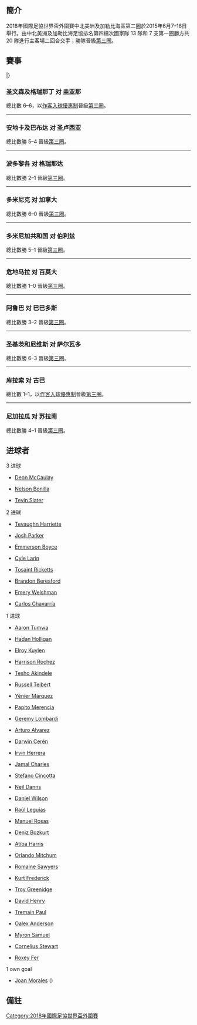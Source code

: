 {{noteTA
|G1=足球
}}
{{Main|2018年國際足協世界盃外圍賽 (中北美洲及加勒比海區)}}

== 簡介 ==
2018年國際足協世界盃外圍賽中北美洲及加勒比海區第二圈於2015年6月7–16日舉行。由中北美洲及加勒比海足協排名第四檔次國家隊 13 隊和 7 支第一圈勝方共 20 隊進行主客場二回合交手；勝隊晉級[[2018年國際足協世界盃外圍賽_–_中北美洲及加勒比海區第三圈|第三圈]]。

== 賽事 ==
<onlyinclude>{{TwoLeg start}}
{{TwoLegResult|{{fb-rt|PUR}}||1–2|'''{{fb|GRN}}'''||[[2018年國際足協世界盃外圍賽_–_中北美洲及加勒比海區第二圈#Puerto_Rico_v_Grenada|1–0]]|[[2018年國際足協世界盃外圍賽_–_中北美洲及加勒比海區第二圈#Grenada_v_Puerto_Rico|0–2]]}}
{{TwoLegResult|'''{{fb-rt|VIN}}'''||6–6{{agr}}|{{fb|GUY}}||[[2018年國際足協世界盃外圍賽_–_中北美洲及加勒比海區第二圈#St._Vincent_/_Grenadines__v_Guyana|2–2]]|[[2018年國際足協世界盃外圍賽_–_中北美洲及加勒比海區第二圈#Guyana_v_St._Vincent_/_Grenadines|4–4]]}}
{{TwoLegResult|'''{{fb-rt|ATG}}'''||5–4|{{fb|LCA}}||[[2018年國際足協世界盃外圍賽_–_中北美洲及加勒比海區第二圈#Antigua_and_Barbuda_v_St._Lucia|1–3]]|[[2018年國際足協世界盃外圍賽_–_中北美洲及加勒比海區第二圈#St._Lucia_v_Antigua_and_Barbuda|4–1]]}}
{{TwoLegResult|'''{{fb-rt|NCA}}'''||4–1|{{fb|SUR}}||[[2018年國際足協世界盃外圍賽_–_中北美洲及加勒比海區第二圈#Nicaragua_v_Suriname|1–0]]|[[2018年國際足協世界盃外圍賽_–_中北美洲及加勒比海區第二圈#Suriname_v_Nicaragua|3–1]]}}
{{TwoLegResult|{{fb-rt|SKN}}||3–6|'''{{fb|SLV}}'''||[[2018年國際足協世界盃外圍賽_–_中北美洲及加勒比海區第二圈#St._Kitts_&_Nevis_v_El_Salvador|2–2]]|[[2018年國際足協世界盃外圍賽_–_中北美洲及加勒比海區第二圈#El_Salvador_v_St._Kitts_&_Nevis|1–4]]}}
{{TwoLegResult|{{fb-rt|DMA}}||0–6{{refn|主客場先後順序對調，和抽籤結果不同。|group="note"|name="order"}}|'''{{fb|CAN}}'''||[[2018年國際足協世界盃外圍賽_–_中北美洲及加勒比海區第二圈#Dominica_v_Canada|0–2]]|[[2018年國際足協世界盃外圍賽_–_中北美洲及加勒比海區第二圈#Canada_v_Dominica|0–4]]}}
{{TwoLegResult|'''{{fb-rt|ARU}}'''||3–2|{{fb|BRB}}||[[2018年國際足協世界盃外圍賽_–_中北美洲及加勒比海區第二圈#Aruba_v_Barbados|0–2]]|[[2018年國際足協世界盃外圍賽_–_中北美洲及加勒比海區第二圈#Barbados_v_Aruba|3–0]]}}
{{TwoLegResult|'''{{fb-rt|GUA}}'''||1–0|{{fb|BER}}||[[2018年國際足協世界盃外圍賽_–_中北美洲及加勒比海區第二圈#Guatemala_v_Bermuda|0–0]]|[[2018年國際足協世界盃外圍賽_–_中北美洲及加勒比海區第二圈#Bermuda_v_Guatemala|1–0]]}}
{{TwoLegResult|{{fb-rt|DOM}}||1–5|'''{{fb|BLZ|1981}}'''||[[2018年國際足協世界盃外圍賽_–_中北美洲及加勒比海區第二圈#Dominican_Republic_v_Belize|1–2]]|[[2018年國際足協世界盃外圍賽_–_中北美洲及加勒比海區第二圈#Belize_v_Dominican_Republic|0–3]]}}
{{TwoLegResult|'''{{fb-rt|CUW}}'''||1–1{{agr}}|{{fb|CUB}}||[[2018年國際足協世界盃外圍賽_–_中北美洲及加勒比海區第二圈#Curacao_v_Cuba|0–0]]|[[2018年國際足協世界盃外圍賽_–_中北美洲及加勒比海區第二圈#Cuba_v_Curacao|1–1]]}}
|}</onlyinclude>

=== 圣文森及格瑞那丁 对 圭亚那 ===
<div id="Saint Vincent and the Grenadines v Guyana"></div>{{Football box
|date={{Start date|2015|6|10|df=y}}
|time=15:30 [[UTC−04:00|UTC−4]]
|team1={{nowrap|{{fb-rt|VIN}}}}
|score=2–2
|report=[http://www.fifa.com/worldcup/matches/round=274831/match=300310115/report.html 報告 (FIFA)]<br />[https://web.archive.org/web/20150925132437/http://www.concacaf.com/category/world-cup-qualifying-men/game-detail/232597 報告 (CONCACAF)]
|team2={{fb|GUY}}
|goals1=[[Cornelius_Stewart|Stewart]] {{goal|51}}<br />[[Tevin_Slater|Slater]] {{goal|84}}
|goals2=[[Brandon_Beresford|Beresford]] {{goal|27}}<br />[[Daniel_Wilson_(footballer,_born_1993)|Wilson]] {{goal|77}}
|stadium=[[Arnos_Vale_Stadium|Arnos Vale Stadium]], [[Kingstown|Kingstown]]
|attendance=2,500
|referee=[[Wilson_Da_Costa|Wilson Da Costa]] ({{nfa|BAH}})
}}
<div id="Guyana v Saint Vincent and the Grenadines"></div>{{Football box
|date={{Start date|2015|6|14|df=y}}
|time=19:00 [[UTC−04:00|UTC−4]]
|team1={{fb-rt|GUY}}
|score=4–4
|report=[http://www.fifa.com/worldcup/matches/round=274831/match=300310123/report.html 報告 (FIFA)]<br />[https://web.archive.org/web/20150421020801/http://www.concacaf.com/category/world-cup-qualifying-men/game-detail/225887 報告 (CONCACAF)]
|team2={{nowrap|{{fb|VIN}}}}
|goals1=[[Emery_Welshman|Welshman]] {{goal|40||77}}<br />[[Brandon_Beresford|Beresford]] {{goal|50|pen.}}<br />[[Neil_Danns|Danns]] {{goal|87}}
|goals2=[[Myron_Samuel|Samuel]] {{goal|16}}<br />[[Tevin_Slater|Slater]] {{goal|41||58}}<br />[[Oalex_Anderson|Anderson]] {{goal|67}}
|stadium=[[Providence_Stadium|Providence Stadium]], [[Providence,_Guyana|Providence]]
|attendance=5,000
|referee=[[Valdin_Legister|Valdin Legister]] ({{nfa|JAM}})
}}
總比數 6–6，'''{{fb|SVG}}'''以[[作客入球優惠制|作客入球優惠制]]晉級[[2018年國際足協世界盃外圍賽_–_中北美洲及加勒比海區第三圈|第三圈]]。
----

=== 安地卡及巴布达 对 圣卢西亚 ===
<div id="Antigua and Barbuda v Saint Lucia"></div>{{Football box
|date={{Start date|2015|6|10|df=y}}
|time=19:00 [[UTC−04:00|UTC−4]]
|team1={{fb-rt|ATG}}
|score=1–3
|report=[http://www.fifa.com/worldcup/matches/round=274831/match=300310118/report.html 報告 (FIFA)]<br />[https://web.archive.org/web/20150421022309/http://www.concacaf.com/category/world-cup-qualifying-men/game-detail/225888 報告 (CONCACAF)]
|team2={{fb|LCA}}
|goals1=[[Tevaughn_Harriette|Harriette]] {{goal|21}}
|goals2=[[Tremain_Paul|Paul]] {{goal|26}}<br />[[David_Henry_(footballer,_born_1993)|Henry]] {{goal|61}}<br />[[Troy_Greenidge|Greenidge]] {{goal|90+1}}
|stadium=[[Sir_Vivian_Richards_Stadium|Sir Vivian Richards Stadium]], [[Antigua|North Sound]]
|attendance=1,800
|referee=[[Kimbett_Ward|Kimbett Ward]] ({{nfa|SKN}})
}}
<div id="Saint Lucia v Antigua and Barbuda"></div>{{Football box
|date={{Start date|2015|6|14|df=y}}
|time=19:00 [[UTC−04:00|UTC−4]]
|team1={{fb-rt|LCA}}
|score=1–4
|report=[http://www.fifa.com/worldcup/matches/round=274831/match=300310125/report.html 報告 (FIFA)]<br />[https://web.archive.org/web/20150421022307/http://www.concacaf.com/category/world-cup-qualifying-men/game-detail/232598 報告 (CONCACAF)]
|team2={{fb|ATG}}
|goals1=[[Kurt_Frederick|Frederick]] {{goal|81|pen.}}
|goals2=[[Josh_Parker|Parker]] {{goal|72||90+3}}<br />[[Tevaughn_Harriette|Harriette]] {{goal|85}}<br />[[Aaron_Tumwa|Tumwa]] {{goal|90+5}}
|stadium=[[Sir_Vivian_Richards_Stadium|Sir Vivian Richards Stadium]], [[Antigua|North Sound]] ([[Antigua_and_Barbuda|Antigua and Barbuda]]){{refn|Both legs were played in Antigua and Barbuda due to the unavailability of a suitable home venue for Saint Lucia.<ref>{{cite web|url=http://www.stlucianewsonline.com/saint-lucia-set-for-fifa-world-cup-qualifiers/|title=Saint Lucia set for FIFA World Cup qualifiers|publisher=St. Lucia News Online|date=5 June 2015|accessdate=2015-11-15|archive-date=2016-04-13|archive-url=https://web.archive.org/web/20160413132738/http://www.stlucianewsonline.com/saint-lucia-set-for-fifa-world-cup-qualifiers/|dead-url=no}}</ref>|group="note"|name="LCA"}}
|attendance=700
|referee=[[David_Gantar|David Gantar]] ({{nfa|CAN}})
}}
'''{{fb|ATG}}'''總比數勝 5–4 晉級[[2018年國際足協世界盃外圍賽_–_中北美洲及加勒比海區第三圈|第三圈]]。
----

=== 波多黎各 对 格瑞那达 ===
<div id="Puerto Rico v Grenada"></div>{{Football box
|date={{Start date|2015|6|12|df=y}}
|time=20:00 [[UTC−04:00|UTC−4]]
|team1={{fb-rt|PUR}}
|score=1–0
|report=[http://www.fifa.com/worldcup/matches/round=274831/match=300310112/report.html 報告 (FIFA)]<br />[https://web.archive.org/web/20150924014056/http://www.concacaf.com/category/world-cup-qualifying-men/game-detail/225889 報告 (CONCACAF)]
|team2={{fb|GRN}}
|goals1=[[Deniz_Bozkurt|Bozkurt]] {{goal|16}}
|goals2=
|stadium=[[Juan_Ramón_Loubriel_Stadium|Juan Ramón Loubriel Stadium]], [[Bayamón,_Puerto_Rico|Bayamón]]
|attendance=6,890
|referee=[[Christopher_Reid_(referee)|Christopher Reid]] ({{nfa|BLZ}})
}}
<div id="Grenada v Puerto Rico"></div>{{Football box
|date={{Start date|2015|6|16|df=y}}
|time=15:30 [[UTC−04:00|UTC−4]]
|team1={{fb-rt|GRN}}
|score=2–0
|report=[http://www.fifa.com/worldcup/matches/round=274831/match=300310121/report.html 報告 (FIFA)]<br />[https://web.archive.org/web/20150421013734/http://www.concacaf.com/category/world-cup-qualifying-men/game-detail/232599 報告 (CONCACAF)]
|team2={{fb|PUR}}
|goals1=[[Joan_Morales|Morales]] {{goal|34|o.g.}}<br />[[Jamal_Charles_(footballer)|Ja. Charles]] {{goal|80}}
|goals2=
|stadium=[[National_Cricket_Stadium_(Grenada)|National Cricket Stadium]], [[St._George's,_Grenada|St. George's]]
|attendance=5,000
|referee=[[Adrian_Skeete|Adrian Skeete]] ({{nfa|BRB}})
}}
'''{{fb|GRN}}'''總比數勝 2–1 晉級[[2018年國際足協世界盃外圍賽_–_中北美洲及加勒比海區第三圈|第三圈]]。
----

=== 多米尼克 对 加拿大 ===
<div id="Dominica v Canada"></div>{{Football box
|date={{Start date|2015|6|11|df=y}}
|time=19:00 [[UTC−04:00|UTC−4]]
|team1={{fb-rt|DMA}}
|score=0–2
|report=[http://www.fifa.com/worldcup/matches/round=274831/match=300310114/report.html 報告 (FIFA)]<br />[https://web.archive.org/web/20150925132042/http://www.concacaf.com/category/world-cup-qualifying-men/game-detail/225890 報告 (CONCACAF)]
|team2={{fb|CAN}}
|goals1=
|goals2=[[Cyle_Larin|Larin]] {{goal|5}}<br />[[Russell_Teibert|Teibert]] {{goal|64|pen.}}
|stadium=[[Windsor_Park_(Dominica)|Windsor Park]], [[Roseau|Roseau]]
|attendance=5,084
|referee=[[Jeffrey_Solís|Jeffrey Solís]] ({{nfa|CRC}})
}}
<div id="Canada v Dominica"></div>{{Football box
|date={{Start date|2015|6|16|df=y}}
|time=19:37 [[UTC−04:00|UTC−4]]
|team1={{fb-rt|CAN}}
|score=4–0
|report=[http://www.fifa.com/worldcup/matches/round=274831/match=300310542/report.html 報告 (FIFA)]<br />[https://web.archive.org/web/20150925133335/http://www.concacaf.com/category/world-cup-qualifying-men/game-detail/232600 報告 (CONCACAF)]
|team2={{fb|DMA}}
|goals1=[[Tesho_Akindele|Akindele]] {{goal|4}}<br />[[Cyle_Larin|Larin]] {{goal|41}}<br />[[Tosaint_Ricketts|Ricketts]] {{goal|52||78}}
|goals2=
|stadium=[[BMO_Field|BMO Field]], [[多伦多|多伦多]]
|attendance=9,749
|referee=[[Gianni_Ascani|Gianni Ascani]] ({{nfa|TCA}})
}}
'''{{fb|CAN}}'''總比數勝 6–0 晉級[[2018年國際足協世界盃外圍賽_–_中北美洲及加勒比海區第三圈|第三圈]]。
----

=== 多米尼加共和国 对 伯利兹 ===
<div id="Dominican Republic v Belize"></div>{{Football box
|date={{Start date|2015|6|11|df=y}}
|time=16:00 [[UTC−04:00|UTC−4]]
|team1={{fb-rt|DOM}}
|score=1–2
|report=[http://www.fifa.com/worldcup/matches/round=274831/match=300310120/report.html 報告 (FIFA)]<br />[https://web.archive.org/web/20150925125129/http://www.concacaf.com/category/world-cup-qualifying-men/game-detail/225891 報告 (CONCACAF)]
|team2={{fb|BLZ|1981}}
|goals1=[[Geremy_Lombardi|Lombardi]] {{goal|71}}
|goals2=[[Deon_McCaulay|McCaulay]] {{goal|13||88}}
|stadium=[[Estadio_Olímpico_Félix_Sánchez|Estadio Olímpico Félix Sánchez]], [[Santo_Domingo|Santo Domingo]]
|attendance=1,500
|referee=[[Mario_Escobar_(referee)|Mario Escobar]] ({{nfa|Guatemala}})
}}
<div id="Belize v Dominican Republic"></div>{{Football box
|date={{Start date|2015|6|14|df=y}}
|time=16:00 [[UTC−06:00|UTC−6]]
|team1={{fb-rt|BLZ}}
|score=3–0
|report=[http://www.fifa.com/worldcup/matches/round=274831/match=300310540/report.html 報告 (FIFA)]<br />[https://web.archive.org/web/20150925133952/http://www.concacaf.com/category/world-cup-qualifying-men/game-detail/232601 報告 (CONCACAF)]
|team2={{fb|DOM}}
|goals1=[[Harrison_Róchez|Róchez]] {{goal|17}}<br />[[Elroy_Kuylen|Kuylen]] {{goal|38}}<br />[[Deon_McCaulay|McCaulay]] {{goal|77}}
|goals2=
|stadium=[[FFB_Stadium|FFB Stadium]], [[Belmopan|Belmopan]]
|attendance=1,634
|referee=[[Sherwin_Moore|Sherwin Moore]] ({{nfa|GUY}})
}}
'''{{fb|BLZ}}'''總比數勝 5–1 晉級[[2018年國際足協世界盃外圍賽_–_中北美洲及加勒比海區第三圈|第三圈]]。
----

=== 危地马拉 对 百莫大 ===
<div id="Guatemala v Bermuda"></div>{{Football box
|date={{Start date|2015|6|12|df=y}}
|time=20:06 [[UTC−06:00|UTC−6]]
|team1={{fb-rt|GUA}}
|score=0–0
|report=[http://www.fifa.com/worldcup/matches/round=274831/match=300310119/report.html 報告 (FIFA)]<br />[https://web.archive.org/web/20150925133647/http://www.concacaf.com/category/world-cup-qualifying-men/game-detail/225892 報告 (CONCACAF)]
|team2={{fb|BER}}
|goals1=
|goals2=
|stadium=[[Estadio_Mateo_Flores|Estadio Mateo Flores]], [[Guatemala_City|Guatemala City]]
|attendance=5,279
|referee=[[Yadel_Martínez|Yadel Martínez]] ({{nfa|CUB}})
}}
<div id="Bermuda v Guatemala"></div>{{Football box
|date={{Start date|2015|6|15|df=y}}
|time=19:30 [[UTC−03:00|UTC−3]]
|team1={{fb-rt|BER}}
|score=0–1
|report=[http://www.fifa.com/worldcup/matches/round=274831/match=300310539/report.html 報告 (FIFA)]<br />[https://web.archive.org/web/20150925123643/http://www.concacaf.com/category/world-cup-qualifying-men/game-detail/232602 報告 (CONCACAF)]
|team2={{fb|GUA}}
|goals1=
|goals2=[[Stefano_Cincotta|Cincotta]] {{goal|27}}
|stadium=[[Bermuda_National_Stadium|Bermuda National Stadium]], [[Devonshire_Parish|Devonshire]]
|attendance=3,747
|referee=[[Luis_Santander|Luis Santander]] ({{nfa|MEX}})
}}
'''{{fb|GUA}}'''總比數勝 1–0 晉級[[2018年國際足協世界盃外圍賽_–_中北美洲及加勒比海區第三圈|第三圈]]。
----

=== 阿鲁巴 对 巴巴多斯 ===
<div id="Aruba v Barbados"></div>{{Football box
|date={{Start date|2015|6|10|df=y}}
|time=20:00 [[UTC−04:00|UTC−4]]
|team1={{fb-rt|ARU}}
|score=0–2
|report=[http://www.fifa.com/worldcup/matches/round=274831/match=300310116/report.html 報告 (FIFA)]<br />[https://web.archive.org/web/20150925132755/http://www.concacaf.com/category/world-cup-qualifying-men/game-detail/225893 報告 (CONCACAF)]
|team2={{fb|BRB}}
|goals1=
|goals2=[[Emmerson_Boyce|Boyce]] {{goal|17||29}}
|stadium=[[Trinidad_Stadium|Trinidad Stadium]], [[Oranjestad,_Aruba|Oranjestad]]
|attendance=2,700
|referee=[[Edvin_Jurisevic|Edvin Jurisevic]] ({{nfa|USA}})
}}
<div id="Barbados v Aruba"></div>{{Football box
|date={{Start date|2015|6|14|df=y}}
|time=19:30 [[UTC−04:00|UTC−4]]
|team1={{fb-rt|BRB}}
|score=0–3<br />Awarded
|report=[http://www.fifa.com/worldcup/matches/round=274831/match=300310536/report.html 報告 (FIFA)]<br />[https://web.archive.org/web/20150925130749/http://www.concacaf.com/category/world-cup-qualifying-men/game-detail/232603 報告 (CONCACAF)]
|team2={{fb|ARU}}
|goals1=[[Hadan_Holligan|Holligan]] {{goal|79}}
|goals2=
|stadium=[[Usain_Bolt_Sports_Complex|Usain Bolt Sports Complex]], [[Cave_Hill,_Saint_Michael,_Barbados|Cave Hill]]
|attendance=2,300
|referee=[[Marlon_Mejía|Marlon Mejía]] ({{nfa|SLV}})
}}
'''{{fb|ARU}}'''總比數勝 3–2 晉級[[2018年國際足協世界盃外圍賽_–_中北美洲及加勒比海區第三圈|第三圈]]。
----

=== 圣基茨和尼维斯 对 萨尔瓦多 ===
<div id="Saint Kitts and Nevis v El Salvador"></div>{{Football box
|date={{Start date|2015|6|11|df=y}}
|time=20:00 [[UTC−04:00|UTC−4]]
|team1={{fb-rt|SKN}}
|score=2–2
|report=[http://www.fifa.com/worldcup/matches/round=274831/match=300310541/report.html 報告 (FIFA)]<br />[https://web.archive.org/web/20150925133207/http://www.concacaf.com/category/world-cup-qualifying-men/game-detail/225894 報告 (CONCACAF)]
|team2={{fb|SLV}}
|goals1=[[Orlando_Mitchum|Mitchum]] {{goal|68}}<br />[[Romaine_Sawyers|Sawyers]] {{goal|71}}
|goals2=[[Irvin_Herrera|Herrera]] {{goal|41}}<br />[[Nelson_Bonilla|Bonilla]] {{goal|87}}
|stadium=[[Warner_Park_Sporting_Complex|Warner Park]], [[Basseterre|Basseterre]]
|attendance=3,100
|referee=[[Mathieu_Bourdeau|Mathieu Bourdeau]] ({{nfa|CAN}})
}}
<div id="El Salvador v Saint Kitts and Nevis"></div>{{Football box
|date={{Start date|2015|6|16|df=y}}
|time=19:00 [[UTC−06:00|UTC−6]]
|team1={{fb-rt|SLV}}
|score=4–1
|report=[http://www.fifa.com/worldcup/matches/round=274831/match=300310124/report.html 報告 (FIFA)]<br />[https://web.archive.org/web/20150925131846/http://www.concacaf.com/category/world-cup-qualifying-men/game-detail/232604 報告 (CONCACAF)]
|team2={{fb|SKN}}
|goals1=[[Darwin_Cerén|Cerén]] {{goal|3}}<br />[[Nelson_Bonilla|Bonilla]] {{goal|52||80}}<br />[[Arturo_Álvarez_(footballer,_born_1985)|Alvarez]] {{goal|62}}
|goals2=[[Atiba_Harris|Harris]] {{goal|69}}
|stadium=[[Estadio_Cuscatlán|Estadio Cuscatlán]], [[San_Salvador|San Salvador]]
|attendance=9,830<ref>[http://el.soccerway.com/matches/2015/06/17/nc-america/wc-qualifying-concacaf/el-salvador/st-kitts-and-nevis/1998929/ "El Salvador 4–1 Saint Kitts and Nevis"] {{Wayback|url=http://el.soccerway.com/matches/2015/06/17/nc-america/wc-qualifying-concacaf/el-salvador/st-kitts-and-nevis/1998929/ |date=20150909213704 }}. Soccerway. 16 June 2015.</ref>
|referee=[[Óscar_Dávila|Óscar Dávila]] ({{nfa|NCA}})
}}
'''{{fb|SLV}}'''總比數勝 6–3 晉級[[2018年國際足協世界盃外圍賽_–_中北美洲及加勒比海區第三圈|第三圈]]。
----

=== 库拉索 对 古巴 ===
<div id="Curaçao v Cuba"></div>{{Football box
|date={{Start date|2015|6|10|df=y}}
|time=20:00 [[UTC−04:00|UTC−4]]
|team1={{fb-rt|CUW}}
|score=0–0
|report=[http://www.fifa.com/worldcup/matches/round=274831/match=300310538/report.html 報告 (FIFA)]<br />[https://web.archive.org/web/20150925134024/http://www.concacaf.com/category/world-cup-qualifying-men/game-detail/225895 報告 (CONCACAF)]
|team2={{fb|CUB}}
|goals1=
|goals2=
|stadium=[[Ergilio_Hato_Stadium|Ergilio Hato Stadium]], [[Willemstad|Willemstad]]
|attendance=10,000
|referee=[[Oscar_Moncada|Oscar Moncada]] ({{nfa|Honduras}})
}}
<div id="Cuba v Curaçao"></div>{{Football box
|date={{Start date|2015|6|14|df=y}}
|time=16:00 [[UTC−04:00|UTC−4]]
|team1={{fb-rt|CUB}}
|score=1–1
|report=[http://www.fifa.com/worldcup/matches/round=274831/match=300310122/report.html 報告 (FIFA)]<br />[https://web.archive.org/web/20150925125611/http://www.concacaf.com/category/world-cup-qualifying-men/game-detail/232605 報告 (CONCACAF)]
|team2={{fb|CUW}}
|goals1=[[Yénier_Márquez|Márquez]] {{goal|5}}
|goals2=[[Papito_Merencia|Merencia]] {{goal|16}}
|stadium=[[Estadio_Pedro_Marrero|Estadio Pedro Marrero]], [[Havana|Havana]]
|attendance=2,500
|referee=[[Jafeth_Perea|Jafeth Perea]] ({{nfa|PAN}})
}}
總比數 1–1，'''{{fb|CUW}}'''以[[作客入球優惠制|作客入球優惠制]]晉級[[2018年國際足協世界盃外圍賽_–_中北美洲及加勒比海區第三圈|第三圈]]。
----

=== 尼加拉瓜 对 苏拉南 ===
<div id="Nicaragua v Suriname"></div>{{Football box
|date={{Start date|2015|6|7|df=y}}
|time=18:00 [[UTC−06:00|UTC−6]]
|team1={{fb-rt|NCA}}
|score=1–0
|report=[http://www.fifa.com/worldcup/matches/round=274831/match=300310537/report.html 報告 (FIFA)]<br />[https://web.archive.org/web/20150925124145/http://www.concacaf.com/category/world-cup-qualifying-men/game-detail/225896 報告 (CONCACAF)]
|team2={{fb|SUR}}
|goals1=[[Carlos_Chavarría|Chavarría]] {{goal|44}}
|goals2=
|stadium=[[Nicaragua_National_Football_Stadium|Nicaragua National Football Stadium]], [[Managua|Managua]]
|attendance=8,010
|referee=[[Javier_Santos|Javier Santos]] ({{nfa|Puerto Rico}})
}}
<div id="Suriname v Nicaragua"></div>{{Football box
|date={{Start date|2015|6|16|df=y}}
|time=16:30 [[UTC−03:00|UTC−3]]
|team1={{fb-rt|SUR}}
|score=1–3
|report=[http://www.fifa.com/worldcup/matches/round=274831/match=300310126/report.html 報告 (FIFA)]<br />[https://web.archive.org/web/20150925133730/http://www.concacaf.com/category/world-cup-qualifying-men/game-detail/232606 報告 (CONCACAF)]
|team2={{fb|NCA}}
|goals1=[[Roxey_Fer|Fer]] {{goal|3}}
|goals2=[[Raúl_Leguías|Leguías]] {{goal|27}}<br />[[Manuel_Rosas_(footballer)|Rosas]] {{goal|51}}<br />[[Carlos_Chavarría|Chavarría]] {{goal|90+3}}
|stadium=[[André_Kamperveen_Stadion|André Kamperveen Stadion]], [[Paramaribo|Paramaribo]]
|attendance=3,500
|referee=[[Leon_Clarke_(referee)|Leon Clarke]] ({{nfa|LCA}})
}}
'''{{fb|NCA}}'''總比數勝 4–1 晉級[[2018年國際足協世界盃外圍賽_–_中北美洲及加勒比海區第三圈|第三圈]]。

==进球者==

;3 进球
{{Div col|3}}
*{{flagicon|BLZ|1981}} [[Deon_McCaulay|Deon McCaulay]]
*{{flagicon|SLV}} [[Nelson_Bonilla|Nelson Bonilla]]
*{{flagicon|VIN}} [[Tevin_Slater|Tevin Slater]]
{{Div col end}}

;2 进球
{{Div col|3}}
*{{flagicon|ATG}} [[Tevaughn_Harriette|Tevaughn Harriette]]
*{{flagicon|ATG}} [[Josh_Parker|Josh Parker]]
*{{flagicon|BRB}} [[Emmerson_Boyce|Emmerson Boyce]]
*{{flagicon|CAN}} [[Cyle_Larin|Cyle Larin]]
*{{flagicon|CAN}} [[Tosaint_Ricketts|Tosaint Ricketts]]
*{{flagicon|GUY}} [[Brandon_Beresford|Brandon Beresford]]
*{{flagicon|GUY}} [[Emery_Welshman|Emery Welshman]]
*{{flagicon|NCA}} [[Carlos_Chavarría|Carlos Chavarría]]
{{Div col end}}

;1 进球
{{Div col|3}}
*{{flagicon|ATG}} [[Aaron_Tumwa|Aaron Tumwa]]
*{{flagicon|BRB}} [[Hadan_Holligan|Hadan Holligan]]
*{{flagicon|BLZ|1981}} [[Elroy_Kuylen|Elroy Kuylen]]
*{{flagicon|BLZ|1981}} [[Harrison_Róchez|Harrison Róchez]]
*{{flagicon|CAN}} [[Tesho_Akindele|Tesho Akindele]]
*{{flagicon|CAN}} [[Russell_Teibert|Russell Teibert]]
*{{flagicon|CUB}} [[Yénier_Márquez|Yénier Márquez]]
*{{flagicon|CUW}} [[Papito_Merencia|Papito Merencia]]
*{{flagicon|DOM}} [[Geremy_Lombardi|Geremy Lombardi]]
*{{flagicon|SLV}} [[Arturo_Álvarez_(footballer,_born_1985)|Arturo Alvarez]]
*{{flagicon|SLV}} [[Darwin_Cerén|Darwin Cerén]]
*{{flagicon|SLV}} [[Irvin_Herrera|Irvin Herrera]]
*{{flagicon|GRN}} [[Jamal_Charles_(footballer)|Jamal Charles]]
*{{flagicon|GUA}} [[Stefano_Cincotta|Stefano Cincotta]]
*{{flagicon|GUY}} [[Neil_Danns|Neil Danns]]
*{{flagicon|GUY}} [[Daniel_Wilson_(footballer,_born_1993)|Daniel Wilson]]
*{{flagicon|NCA}} [[Raúl_Leguías|Raúl Leguías]]
*{{flagicon|NCA}} [[Manuel_Rosas_(footballer)|Manuel Rosas]]
*{{flagicon|PUR}} [[Deniz_Bozkurt|Deniz Bozkurt]]
*{{flagicon|SKN}} [[Atiba_Harris|Atiba Harris]]
*{{flagicon|SKN}} [[Orlando_Mitchum|Orlando Mitchum]]
*{{flagicon|SKN}} [[Romaine_Sawyers|Romaine Sawyers]]
*{{flagicon|LCA}} [[Kurt_Frederick|Kurt Frederick]]
*{{flagicon|LCA}} [[Troy_Greenidge|Troy Greenidge]]
*{{flagicon|LCA}} [[David_Henry_(footballer,_born_1993)|David Henry]]
*{{flagicon|LCA}} [[Tremain_Paul|Tremain Paul]]
*{{flagicon|VIN}} [[Oalex_Anderson|Oalex Anderson]]
*{{flagicon|VIN}} [[Myron_Samuel|Myron Samuel]]
*{{flagicon|VIN}} [[Cornelius_Stewart|Cornelius Stewart]]
*{{flagicon|SUR}} [[Roxey_Fer|Roxey Fer]]
{{Div col end}}

;1 own goal
{{Div col|3}}
*{{flagicon|PUR}} [[Joan_Morales|Joan Morales]] ({{small|playing against [[Grenada_national_football_team|Grenada]]}})
{{Div col end}}

== 備註 ==
{{reflist|group=note}}

{{2018年國際足協世界盃外圍賽}}
{{國際足協世界盃}}
[[Category:2018年國際足協世界盃外圍賽|Category:2018年國際足協世界盃外圍賽]]